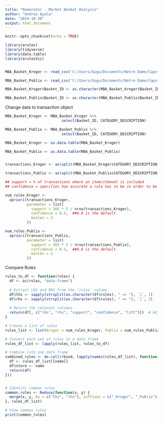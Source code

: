 ```yaml
---
title: "Numerator - Market Basket Analysis"
author: "Andrea Ayala"
date: "2024-10-30"
output: html_document
---
```


```r
knitr::opts_chunk$set(echo = TRUE)
```

```r

library(arules)
library(tidyverse)
library(data.table)
library(arulesViz)


MBA_Basket_Kroger <- read_csv('C:/Users/Gugu/Documents/Notre Dame/Capstone/Market Basket Analysis/Data/MBA_Data_Kroger.csv')

MBA_Basket_Publix <- read_csv('C:/Users/Gugu/Documents/Notre Dame/Capstone/Market Basket Analysis/Data/MBA_Data_Publix.csv')

MBA_Basket_Kroger$Basket_ID <- as.character(MBA_Basket_Kroger$Basket_ID)

MBA_Basket_Publix$Basket_ID <- as.character(MBA_Basket_Publix$Basket_ID)


```


Change data to transaction object
```r

MBA_Basket_Kroger <- MBA_Basket_Kroger %>% 
                          select(Basket_ID, CATEGORY_DESCRIPTION)

MBA_Basket_Publix <- MBA_Basket_Publix %>% 
                          select(Basket_ID, CATEGORY_DESCRIPTION)

MBA_Basket_Kroger <- as.data.table(MBA_Basket_Kroger)

MBA_Basket_Publix <- as.data.table(MBA_Basket_Publix)


transactions_Kroger <- as(split(MBA_Basket_Kroger$CATEGORY_DESCRIPTION, MBA_Basket_Kroger$Basket_ID), "transactions")

transactions_Publix <- as(split(MBA_Basket_Publix$CATEGORY_DESCRIPTION, MBA_Basket_Publix$Basket_ID), "transactions")

```


```r

## support = % of transactions where an item/itemset is included
## confidence = specifies how accurate a rule has to be in order to be included in a rule set.

num_rules_Kroger <-
  apriori(transactions_Kroger,
          parameter = list(
            support = 365 * 5 / nrow(transactions_Kroger),
            confidence = 0.5,  ##0.8 is the default. 
            minlen = 2
          ))

num_rules_Publix <-
  apriori(transactions_Publix,
          parameter = list(
            support = 365 * 5 / nrow(transactions_Publix),
            confidence = 0.5,  ##0.8 is the default. 
            minlen = 2
          ))


```


Compare Rules
```r

rules_to_df <- function(rules) {
  df <- as(rules, "data.frame")
  
  # Extract LHS and RHS from the 'rules' column
  df$lhs <- sapply(strsplit(as.character(df$rules), " => "), `[`, 1)
  df$rhs <- sapply(strsplit(as.character(df$rules), " => "), `[`, 2)
  
  # Return the relevant columns
  return(df[, c("lhs", "rhs", "support", "confidence", "lift")])  # Adjust as needed
}

# Create a list of rules
rules_list <- list(Kroger = num_rules_Kroger, Publix = num_rules_Publix)

# Convert each set of rules to a data frame
rules_df_list <- lapply(rules_list, rules_to_df)

# Combine into one data frame
combined_rules <- do.call(rbind, lapply(names(rules_df_list), function(name) {
  df <- rules_df_list[[name]]
  df$store <- name
  return(df)
}))


# Identify common rules
common_rules <- Reduce(function(x, y) {
  merge(x, y, by = c("lhs", "rhs"), suffixes = c("_Kroger", "_Publix"), all = FALSE)
}, rules_df_list)

# View common rules
print(common_rules)
```











